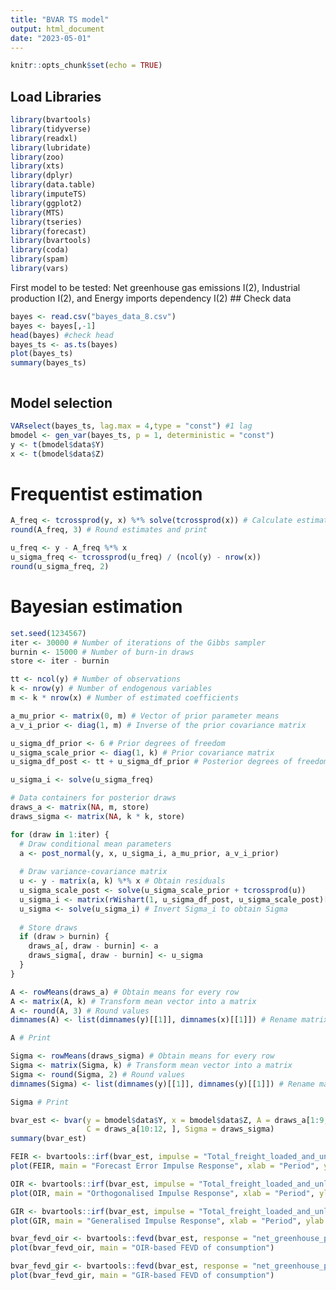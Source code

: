 ```yaml
---
title: "BVAR TS model"
output: html_document
date: "2023-05-01"
---
```


```r
knitr::opts_chunk$set(echo = TRUE)
```

## Load Libraries

```r
library(bvartools)
library(tidyverse)
library(readxl)
library(lubridate)
library(zoo)
library(xts)
library(dplyr)
library(data.table)
library(imputeTS)
library(ggplot2)
library(MTS)
library(tseries)
library(forecast)
library(bvartools)
library(coda)
library(spam)
library(vars)
```

First model to be tested: Net greenhouse gas emissions I(2), Industrial production I(2), and Energy imports dependency I(2) \## Check data

```r
bayes <- read.csv("bayes_data_8.csv")
bayes <- bayes[,-1]
head(bayes) #check head
bayes_ts <- as.ts(bayes)
plot(bayes_ts)
summary(bayes_ts)
```

```{}
```

## Model selection

```r
VARselect(bayes_ts, lag.max = 4,type = "const") #1 lag
bmodel <- gen_var(bayes_ts, p = 1, deterministic = "const")
y <- t(bmodel$data$Y)
x <- t(bmodel$data$Z)
```

# Frequentist estimation

```r
A_freq <- tcrossprod(y, x) %*% solve(tcrossprod(x)) # Calculate estimates
round(A_freq, 3) # Round estimates and print

u_freq <- y - A_freq %*% x
u_sigma_freq <- tcrossprod(u_freq) / (ncol(y) - nrow(x))
round(u_sigma_freq, 2)
```

# Bayesian estimation

```r

set.seed(1234567)
iter <- 30000 # Number of iterations of the Gibbs sampler
burnin <- 15000 # Number of burn-in draws
store <- iter - burnin

tt <- ncol(y) # Number of observations
k <- nrow(y) # Number of endogenous variables
m <- k * nrow(x) # Number of estimated coefficients
```

```r
a_mu_prior <- matrix(0, m) # Vector of prior parameter means
a_v_i_prior <- diag(1, m) # Inverse of the prior covariance matrix

u_sigma_df_prior <- 6 # Prior degrees of freedom
u_sigma_scale_prior <- diag(1, k) # Prior covariance matrix
u_sigma_df_post <- tt + u_sigma_df_prior # Posterior degrees of freedom
```

```r
u_sigma_i <- solve(u_sigma_freq)

# Data containers for posterior draws
draws_a <- matrix(NA, m, store)
draws_sigma <- matrix(NA, k * k, store)
```

```r
for (draw in 1:iter) {
  # Draw conditional mean parameters
  a <- post_normal(y, x, u_sigma_i, a_mu_prior, a_v_i_prior)
  
  # Draw variance-covariance matrix
  u <- y - matrix(a, k) %*% x # Obtain residuals
  u_sigma_scale_post <- solve(u_sigma_scale_prior + tcrossprod(u))
  u_sigma_i <- matrix(rWishart(1, u_sigma_df_post, u_sigma_scale_post)[,, 1], k)
  u_sigma <- solve(u_sigma_i) # Invert Sigma_i to obtain Sigma
  
  # Store draws
  if (draw > burnin) {
    draws_a[, draw - burnin] <- a
    draws_sigma[, draw - burnin] <- u_sigma
  }
}
```

```r

A <- rowMeans(draws_a) # Obtain means for every row
A <- matrix(A, k) # Transform mean vector into a matrix
A <- round(A, 3) # Round values
dimnames(A) <- list(dimnames(y)[[1]], dimnames(x)[[1]]) # Rename matrix dimensions

A # Print

Sigma <- rowMeans(draws_sigma) # Obtain means for every row
Sigma <- matrix(Sigma, k) # Transform mean vector into a matrix
Sigma <- round(Sigma, 2) # Round values
dimnames(Sigma) <- list(dimnames(y)[[1]], dimnames(y)[[1]]) # Rename matrix dimensions

Sigma # Print
```

```r
bvar_est <- bvar(y = bmodel$data$Y, x = bmodel$data$Z, A = draws_a[1:9,],
                 C = draws_a[10:12, ], Sigma = draws_sigma)
summary(bvar_est)
```

```r
FEIR <- bvartools::irf(bvar_est, impulse = "Total_freight_loaded_and_unloaded_1", response = "net_greenhouse_pc_1", n.ahead = 5)
plot(FEIR, main = "Forecast Error Impulse Response", xlab = "Period", ylab = "Response")

OIR <- bvartools::irf(bvar_est, impulse = "Total_freight_loaded_and_unloaded_1", response = "net_greenhouse_pc_1", n.ahead = 8, type = "oir")
plot(OIR, main = "Orthogonalised Impulse Response", xlab = "Period", ylab = "Response")

GIR <- bvartools::irf(bvar_est, impulse = "Total_freight_loaded_and_unloaded_1", response = "net_greenhouse_pc_1", n.ahead = 8, type = "gir")
plot(GIR, main = "Generalised Impulse Response", xlab = "Period", ylab = "Response")
```

```r
bvar_fevd_oir <- bvartools::fevd(bvar_est, response = "net_greenhouse_pc_1")
plot(bvar_fevd_oir, main = "OIR-based FEVD of consumption")

bvar_fevd_gir <- bvartools::fevd(bvar_est, response = "net_greenhouse_pc_1", type = "gir")
plot(bvar_fevd_gir, main = "GIR-based FEVD of consumption")
```
